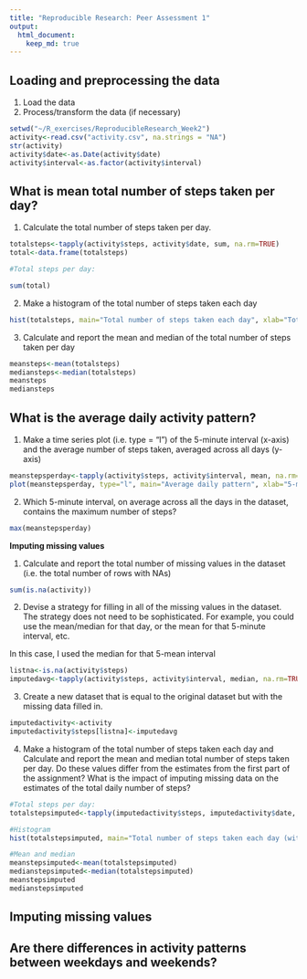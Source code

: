 ```yaml
---
title: "Reproducible Research: Peer Assessment 1"
output: 
  html_document:
    keep_md: true
---
```


## Loading and preprocessing the data
1. Load the data
2. Process/transform the data (if necessary)

```r
setwd("~/R_exercises/ReproducibleResearch_Week2")
activity<-read.csv("activity.csv", na.strings = "NA")
str(activity)
activity$date<-as.Date(activity$date)
activity$interval<-as.factor(activity$interval)
```

## What is mean total number of steps taken per day?
1. Calculate the total number of steps taken per day.   

```r
totalsteps<-tapply(activity$steps, activity$date, sum, na.rm=TRUE)
total<-data.frame(totalsteps)

#Total steps per day:

sum(total)
```

2. Make a histogram of the total number of steps taken each day 

```r
hist(totalsteps, main="Total number of steps taken each day", xlab="Total steps per day", col="grey")
```

3. Calculate and report the mean and median of the total number of steps taken per day  

```r
meansteps<-mean(totalsteps)
mediansteps<-median(totalsteps)
meansteps
mediansteps
```

## What is the average daily activity pattern?
 1. Make a time series plot (i.e. type = "l") of the 5-minute interval (x-axis) and the average number of steps taken, averaged across all days (y-axis)  

```r
meanstepsperday<-tapply(activity$steps, activity$interval, mean, na.rm=TRUE)
plot(meanstepsperday, type="l", main="Average daily pattern", xlab="5-minutes interval", ylab="Average steps")
```

2. Which 5-minute interval, on average across all the days in the dataset, contains the maximum number of steps?

```r
max(meanstepsperday)
```

**Imputing missing values**

1. Calculate and report the total number of missing values in the dataset (i.e. the total number of rows with NAs)

```r
sum(is.na(activity))
```

2. Devise a strategy for filling in all of the missing values in the dataset. The strategy does not need to be sophisticated. For example, you could use the mean/median for that day, or the mean for that 5-minute interval, etc.

In this case, I used the median for that 5-mean interval

```r
listna<-is.na(activity$steps)
imputedavg<-tapply(activity$steps, activity$interval, median, na.rm=TRUE, simplify=TRUE)
```

3. Create a new dataset that is equal to the original dataset but with the missing data filled in.

```r
imputedactivity<-activity
imputedactivity$steps[listna]<-imputedavg
```

4. Make a histogram of the total number of steps taken each day and Calculate and report the mean and median total number of steps taken per day. Do these values differ from the estimates from the first part of the assignment? What is the impact of imputing missing data on the estimates of the total daily number of steps?

```r
#Total steps per day:
totalstepsimputed<-tapply(imputedactivity$steps, imputedactivity$date, sum)

#Histogram
hist(totalstepsimputed, main="Total number of steps taken each day (with imputed data)", xlab="Total steps per day", col="grey")

#Mean and median
meanstepsimputed<-mean(totalstepsimputed)
medianstepsimputed<-median(totalstepsimputed)
meanstepsimputed
medianstepsimputed
```



## Imputing missing values



## Are there differences in activity patterns between weekdays and weekends?
